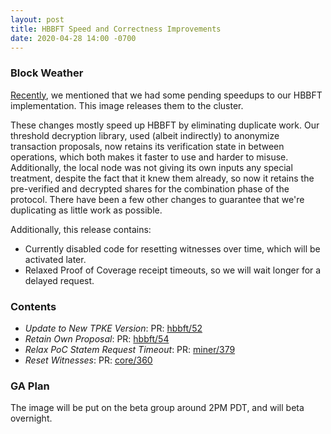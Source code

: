 ```yaml
---
layout: post
title: HBBFT Speed and Correctness Improvements
date: 2020-04-28 14:00 -0700
---
```


### Block Weather

[Recently](https://engineering.helium.com/2020/04/23/collapse.html), we mentioned that we had some
pending speedups to our HBBFT implementation. This image releases them to the cluster.

<!--truncate-->

These changes mostly speed up HBBFT by eliminating duplicate work. Our threshold decryption library,
used (albeit indirectly) to anonymize transaction proposals, now retains its verification state in
between operations, which both makes it faster to use and harder to misuse. Additionally, the local
node was not giving its own inputs any special treatment, despite the fact that it knew them
already, so now it retains the pre-verified and decrypted shares for the combination phase of the
protocol. There have been a few other changes to guarantee that we're duplicating as little work as
possible.

Additionally, this release contains:

- Currently disabled code for resetting witnesses over time, which will be activated later.
- Relaxed Proof of Coverage receipt timeouts, so we will wait longer for a delayed request.

### Contents

- _Update to New TPKE Version_: PR: [hbbft/52](https://github.com/helium/erlang-hbbft/pull/52)
- _Retain Own Proposal_: PR: [hbbft/54](https://github.com/helium/erlang-hbbft/pull/54)
- _Relax PoC Statem Request Timeout_: PR: [miner/379](https://github.com/helium/miner/pull/379)
- _Reset Witnesses_: PR: [core/360](https://github.com/helium/blockchain-core/pull/360)

### GA Plan

The image will be put on the beta group around 2PM PDT, and will beta overnight.
